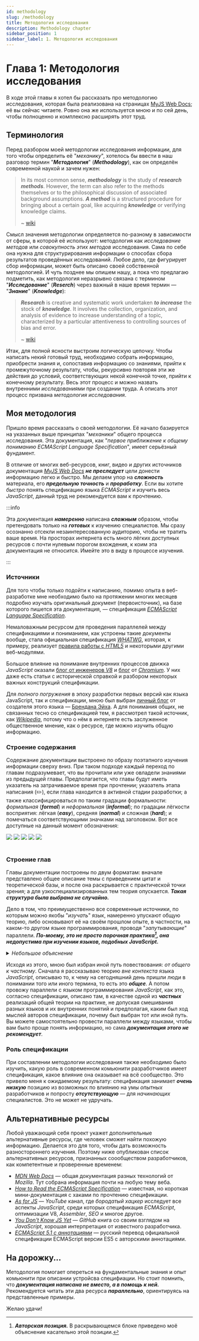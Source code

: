 ```yaml
---
id: methodology
slug: /methodology
title: Методология исследования
description: Methodology chapter
sidebar_position: 1
sidebar_label: 1. Методология исследования
---
```



<ChapterInfo type='informal' complexity='easy' time='9' />

# Глава 1: Методология исследования

В ходе этой главы я хотел бы рассказать про методологию исследования, которая была реализована на
страницах [MyJS Web Docs](https://github.com/denlove/myJS); её вы сейчас читаете. Ровно она же
используется мною и по сей день, чтобы полноценно и комплексно расширять этот труд.

## Терминология

Перед разбором моей методологии исследования информации, для того чтобы определить её "_механику_",
хотелось бы ввести в наш разговор термин "**_Методология_**" (**_Methodology_**), как он определён
современной наукой и зачем нужен:

> In its most common sense, **_methodology_** is the study of **_research methods_**. However, the
> term can also refer to the methods themselves or to the philosophical discussion of associated
> background assumptions. **_A method_** is a structured procedure for bringing about a certain
> goal, like acquiring **_knowledge_** or verifying knowledge claims.
>
> ~ [wiki](https://en.wikipedia.org/wiki/Methodology)

Смысл значения методологии определяется по-разному в зависимости от сферы, в которой её используют:
методология как _исследование методов_ или _совокупность этих методов_ исследования. Сама по себе
она нужна для структурирования информации о способах сбора результатов проведённых исследований.
Любое дело, где фигурирует сбор информации, может быть описано своей собственной методологией. И
чуть позднее мы опишем нашу, а пока что предлагаю подметить, как методология неразрывно связана с
термином "**_Исследование_**" (**_Reserch_**) через важный в наше время термин — "**_Знание_**"
(**_Knowledge_**):

> **_Research_** is creative and systematic work undertaken **_to increase_** the stock of
> **_knowledge_**. It involves the collection, organization, and analysis of evidence to increase
> understanding of a topic, characterized by a particular attentiveness to controlling sources of
> bias and error.
>
> ~ [wiki](https://en.wikipedia.org/wiki/Research)

Итак, для полной ясности выстроим логическую цепочку. Чтобы написать некий готовый труд, необходимо
собрать информацию, приобрести знания и, сопоставив информацию со знаниями, прийти к промежуточному
результату, чтобы, рекурсивно повторяя эти же действия до условий, соответствующих некой конечной
точке, прийти к конечному результату. Весь этот процесс и можно назвать внутренними _исследованиями_
при создании труда. А описать этот процесс призвана _методология исследования_.

## Моя методология

Пришло время рассказать о своей методологии. Её начало базируется на указанных выше принципах
"_механики_" общего процесса исследования. Эта документация, как "_первое приближение к общему
пониманию ECMAScript Language Specification_", имеет серьёзный фундамент.

В отличие от многих веб-ресурсов, книг, видео и других источников документация
[_MyJS Web Docs_](https://github.com/mjdocs/myJS) **_не преследует_** цели донести информацию легко
и быстро. Мы делаем упор на **_сложность_** материала, его **_предельную точность_** и
**_проработку_**. Если вы хотите _быстро_ понять спецификацию языка _ECMAScript_ и изучить весь
_JavaScript_, данный труд не рекомендуется вам к прочтению.

:::info

Эта документация **_намеренно_** написана **_сложным_** образом, чтобы претендовать только на
**_готовых_** к изучению специалистов. Мы сразу осознанно отсекли незаинтересованную аудиторию,
чтобы не тратить ваше время. На просторах интернета есть много лёгких доступных ресурсов с почти
нулевым порогом вхождения, к коим эта документация не относится. Имейте это в виду в процессе
изучения.

:::

### Источники

Для того чтобы только подойти к написанию, помимо опыта в веб-разработке мне необходимо было на
протяжении многих месяцев подробно изучать оригинальный документ (первоисточник), на базе которого
пишется эта документация, — спецификация
[_ECMAScript Language Specification_](https://tc39.es/ecma262/multipage/).

Немаловажным ресурсом для проведения параллелей между спецификациями и пониманием, как устроены
такие документы вообще, стала официальная спецификация [_WHATWG_](https://spec.whatwg.org/),
которая, к примеру, реализует [правила работы с _HTML5_](https://html.spec.whatwg.org/multipage/) и
некоторыми другими веб-модулями.

Большое влияние на понимание внутренних процессов движка _JavaScript_ оказали
[блог от инженеров _V8_](https://v8.dev/blog) и [блог](https://blog.chromium.org/) от
[_Chromium_](<https://en.wikipedia.org/wiki/Chromium_(web_browser)>). У них даже есть статьи с
исторической справкой и разбором некоторых важных конструкций спецификации.

Для _полного погружения_ в эпоху разработки первых версий как языка JavaScript, так и спецификации,
мною был выбран [личный блог](https://brendaneich.com/) от создателя этого языка —
[Брендана Эйха](https://en.wikipedia.org/wiki/Brendan_Eich). А для понимания общих, не связанных
тесно со спецификацией тем, я рассмотрел такой источник, как
[_Wikipedia_](https://www.wikipedia.org/), потому что о нём в интернете есть заслуженное
общественное мнение, как о ресурсе, где можно изучить общую информацию.

### Строение содержания

Содержание документации выстроено по образу поэтапного изучения информации сверху вниз. При таком
подходе каждый переход по главам подразумевает, что вы прочитали или уже овладели знаниями из
предыдущей главы. Предполагается, что главы будут иметь указатель на затрачиваемое время при
прочтении; указатель этапа написания (✏️), если глава находится в активной стадии разработки; а
также классифицироваться по таким градации формальности: _формальная_ (**_formal_**) и
_неформальная_ (**_informal_**); по градации лёгкости восприятия: лёгкая (**_easy_**), средняя
(**_normal_**) и сложная (**_hard_**); и помечаться соответствующими значками над заголовком. Вот
все доступные на данный момент обозначения:

<div style={{ display: 'flex', gap: '0.25rem', justifyContent: 'center' }}>
    <img src='/myJS/img/informal.svg' />
    <img src='/myJS/img/formal.svg' />
    <img src='/myJS/img/easy.svg' />
    <img src='/myJS/img/normal.svg' />
    <img src='/myJS/img/hard.svg' />
</div>
<br />

### Строение глав

Главы документации построены по двум форматам: вначале представлено общее описание темы с
приведением цитат и теоретической базы, и после она раскрывается с практической точки зрения; а для
узкоспециализированных тем теория опускается. **_Такая структура была выбрана не случайно._**

Дело в том, что преимущественно все современные источники, по которым можно якобы "_изучать_" язык,
намеренно упускают общую теорию, либо основывают её на своём прошлом опыте, в частности, на каком-то
другом языке программирования, проводя "_запутывающие_" параллели. **_По-моему, это не просто
порочная практика[^1], она недопустима при изучении языков, подобных JavaScript._**

<details>
<summary><i>Небольшое объяснение</i></summary>

Если в каком-нибудь языке компилируемом языке программирования при написании **_примитивного
значения_**, например, **_`'hello'` типа String_** вы имеете в виду _реальную строку данных_, для
которой сразу же было выделено место в памяти, и после говорите об этом в рамках другого, например,
интерпретируемого языка, проводя такую лёгкую параллель, то вынужден Вас удивить.

В случае использования на этом же примере языка JavaScript в условном _host environment_ типа
_браузера Google Chrome_, вы работаете **_не со строкой_**, а, по сути, **_с командой, обозначающей
отдельную самостоятельную сущность — StringLiteral Expression_**, проходящей через десятки
собственных проверок и алгоритмов, на выходе которых может получиться совсем не наша **_`'hello'`
типа String_**, но всё равно представляющая неявный **_идентификатор_**, ссылающийся в **_memory
heap_** (кучу) и указывающий в ней на некоторую **_структуру данных_**, имеющих внутри значение этой
строки (те самые данные).

И это всего лишь один пример поведения языка, отличного от некоторых других языков программирования,
на основании которого уже нельзя с уверенностью сравнивать или объяснять один из языков на примере
другого.

</details>

Исходя из этого, мною был избран иной путь повествования: _от общего к частному_. Сначала я
рассказываю теорию _вне контекста_ языка _JavaScript_, описываю то, к чему на сегодняшний день
пришли люди в понимании того или иного термина, то есть это **_общее_**. А потом провожу параллели с
языком программирования _JavaScript_, как это, согласно спецификации, описано там, в качестве одной
из **_частных_** реализаций общей теории на практике, не допуская смешивания разных языков и их
внутренних понятий и предполагая, каким был ход мыслей авторов спецификации, почему был выбран тот
или иной путь. Вы можете самостоятельно провести параллели между языками, чтобы вам было проще
понять информацию, но сама **_документация этого не рекомендует_**.

### Роль спецификации

При составлении методологии исследования также необходимо было изучить, какую роль в современном
комьюнити разработчиков имеет спецификация, какое влияние она оказывает на всё сообщество. Это
привело меня к ожидаемому результату: спецификация занимает **_очень низкую_** позицию из возможных
по влиянию на умы _опытных_ разработчиков и попросту **_отсутствующую_** — для _начинающих_
специалистов. Это не может не удручать.

## Альтернативные ресурсы

Любой уважающий себя проект укажет дополнительные альтернативные ресурсы, где человек сможет найти
похожую информацию. Делается это для того, чтобы дать возможность разностороннего изучения. Поэтому
ниже опубликован список альтернативных ресурсов, признанных соообществом разработчиков, как
компетентные и проверенные временем:

-   [_MDN Web Docs_](https://developer.mozilla.org/en-US/) — общая документация разных технологий от
    _Mozilla_. Тут собрана информация почти на любую тему веба.
-   [_How to Read the ECMAScript Specification_](https://timothygu.me/es-howto/) — известная, но
    короткая мини-документация с хаками по прочтению спецификации.
-   [_As for JS_](https://www.youtube.com/@AsForJS) — _YouTube_ канал, где _бородатый хацкер_
    исследует все аспекты _JavaScript_, среди которых спецификация _ECMAScript_, оптимизации V8,
    _Assembler_, _SEO_ и многое другое.
-   [_You Don't Know JS Yet_](https://github.com/getify/You-Dont-Know-JS/tree/2nd-ed) — _GitHub_
    книга со своим взглядом на _JavaScript_, хорошая интерпретация от известного разработчика.
-   [_ECMAScript 5.1 с аннотациями_](https://es5.javascript.ru/) — русский перевод официальной
    спецификации ECMAScript версии ES5 с авторскими аннотациями.

## На дорожку...

Методология помогает опереться на фундаментальные знания и опыт комьюнити при описании устройсва
специфиации. Но стоит помнить, что **_документация написана не вместо, а в помощь к ней._**
Рекомендуется читать эти два ресурса **_параллельно_**, ориентируясь на представленные примеры.

Желаю удачи!

[^1]:
    **_Авторская позиция._** В раскрывающемся блоке приведено моё объяснение касательно этой
    позиции.
